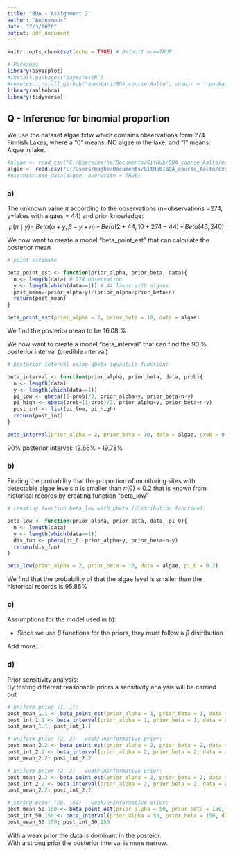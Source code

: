 ```yaml
---
title: "BDA - Assignment 2"
author: "Anonymous"
date: "7/3/2020"
output: pdf_document
---
```


```r
knitr::opts_chunk$set(echo = TRUE) # Default eco=TRUE
```

```r
# Packages
library(bayesplot)
#install.packages("bayestestR")
#remotes::install_github("avehtari/BDA_course_Aalto", subdir = "rpackage")
library(aaltobda)
library(tidyverse)
```

## Q - Inference for binomial proportion

We use the dataset algae.txtw which contains observations form 274 Finnish Lakes, 
where a "0" means: NO algae in the lake, 
and "I" means: Algae in lake. 

```r
#algae <- read_csv("C:/Users/majhe/Documents/GitHub/BDA_course_Aalto/exercises/additional_files/algae.txt")
algae <- read.csv("C:/Users/majhe/Documents/GitHub/BDA_course_Aalto/exercises/additional_files/algae.txt", header = FALSE)$V1
#usethis::use_data(algae, overwrite = TRUE)
```


### a) 
The unknown value $\pi$ according to the observations (n=observations =274, y=lakes with algaes =  44) and prior knowledge:    
$$ p(\pi \mid y)\propto \, Beta(\alpha + y, \, \beta-y+n) \, = \,Beta(2 + 44, \, 10+274-44)\, = \, Beta(46, \, 240)$$

We now want to create a model "beta_point_est" that can calculate the posterior mean

```r
# point estimate

beta_point_est <- function(prior_alpha, prior_beta, data){
  n <- length(data) # 274 observation
  y <- length(which(data==1)) # 44 lakes with algaes
  post_mean=(prior_alpha+y)/(prior_alpha+prior_beta+n)
  return(post_mean)
}

beta_point_est(prior_alpha = 2, prior_beta = 10, data = algae)
```
We find the posterior mean to be 16.08 %  


We now want to create a model "beta_interval" that can find the 90 % posterior interval (credible interval)

```r
# posterior interval using qbeta (quantile function)

beta_interval <- function(prior_alpha, prior_beta, data, prob){
  n <- length(data) 
  y <- length(which(data==1))
  pi_low <- qbeta((1-prob)/2, prior_alpha+y, prior_beta+n-y)
  pi_high <- qbeta(prob+(1-prob)/2, prior_alpha+y, prior_beta+n-y)
  post_int <- list(pi_low, pi_high)
  return(post_int)
}

beta_interval(prior_alpha = 2, prior_beta = 10, data = algae, prob = 0.9)
```
90% posterior interval: 12.66% - 19.78%

### b) 
Finding the probability that the proportion of monitoring sites with detectable algae levels $\pi$ is smaller than $\pi$(0) = 0.2 that is known from historical records by creating function "beta_low"

```r
# creating function beta_low with pbeta (distribution function):

beta_low <- function(prior_alpha, prior_beta, data, pi_0){
  n <- length(data) 
  y <- length(which(data==1))
  dis_fun <- pbeta(pi_0, prior_alpha+y, prior_beta+n-y)
  return(dis_fun)
}

beta_low(prior_alpha = 2, prior_beta = 10, data = algae, pi_0 = 0.2)

```
We find that the probability of that the algae level is smaller than the historical records is 95.86% 


### c) 
Assumptions for the model used in b):  

* Since we use $\beta$ functions for the priors, they must follow a $\beta$ distribution   

Add more...

### d) 
Prior sensitivity analysis:  
By testing different reasonable priors a sensitivity analysis will be carried out

```r
# uniform prior (1, 1):
post_mean_1.1 <- beta_point_est(prior_alpha = 1, prior_beta = 1, data = algae) # posterior mean
post_int_1.1 <- beta_interval(prior_alpha = 1, prior_beta = 1, data = algae, prob = 0.9) # 90% posterior interval
post_mean_1.1; post_int_1.1

# uniform prior (2, 2) - weak/uninformative prior:
post_mean_2.2 <- beta_point_est(prior_alpha = 2, prior_beta = 2, data = algae) # # posterior mean
post_int_2.2 <- beta_interval(prior_alpha = 2, prior_beta = 2, data = algae, prob = 0.9) # 90% posterior interval
post_mean_2.2; post_int_2.2

# uniform prior (2, 2) - weak/uninformative prior:
post_mean_2.2 <- beta_point_est(prior_alpha = 2, prior_beta = 2, data = algae) # # posterior mean
post_int_2.2 <- beta_interval(prior_alpha = 2, prior_beta = 2, data = algae, prob = 0.9) # 90% posterior interval
post_mean_2.2; post_int_2.2

# String prior (50, 150) - weak/uninformative prior:
post_mean_50.150 <- beta_point_est(prior_alpha = 50, prior_beta = 150, data = algae) # # posterior mean
post_int_50.150 <- beta_interval(prior_alpha = 50, prior_beta = 150, data = algae, prob = 0.9) # 90% posterior interval
post_mean_50.150; post_int_50.150
```

With a weak prior the data is dominant in the posteior.  
With a strong prior the posterior interval is more narrow.  


